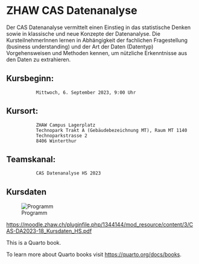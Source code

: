 # ZHAW CAS Datenanalyse {.unnumbered}
Der CAS Datenanalyse vermittelt einen Einstieg in das statistische  Denken sowie in klassische und neue Konzepte der Datenanalyse.
Die KursteilnehmerInnen lernen in Abhängigkeit der fachlichen Fragestellung (business understanding) und der Art der Daten (Datentyp) 
Vorgehensweisen und Methoden kennen, um nützliche Erkenntnisse aus den Daten zu extrahieren.

## Kursbeginn: 
               Mittwoch, 6. September 2023, 9:00 Uhr

## Kursort: 
               ZHAW Campus Lagerplatz
               Technopark Trakt A (Gebäudebezeichnung MT), Raum MT 1140
               Technoparkstrasse 2
               8406 Winterthur

## Teamskanal: 
               CAS Datenanalyse HS 2023




## Kursdaten
![Programm](Programm.png)

<https://moodle.zhaw.ch/pluginfile.php/1344144/mod_resource/content/3/CAS-DA2023-18_Kursdaten_HS.pdf>



This is a Quarto book.

To learn more about Quarto books visit <https://quarto.org/docs/books>.

